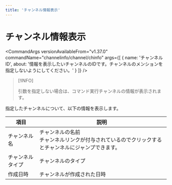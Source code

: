 ```yaml
---
title: 'チャンネル情報表示'
---
```




# チャンネル情報表示

<CommandArgs
  versionAvailableFrom="v1.37.0"
  commandName="channelinfo/channel/chinfo"
  args={[
    {
      name: 'チャンネルID',
      about:
        '情報を表示したいチャンネルのIDです。チャンネルのメンションを指定しないようにしてください。'
    }
  ]}
/>

> [!INFO]
>
> 引数を指定しない場合は、コマンド実行チャンネルの情報が表示されます。

指定したチャンネルについて、以下の情報を表示します。

| 項目             | 説明                                                                                                    |
| ---------------- | ------------------------------------------------------------------------------------------------------- |
| チャンネル名     | チャンネルの名前 <br/> チャンネルリンクが付与されているのでクリックするとチャンネルにジャンプできます。 |
| チャンネルタイプ | チャンネルのタイプ                                                                                      |
| 作成日時         | チャンネルが作成された日時                                                                              |
